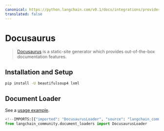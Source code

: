 ```yaml
---
canonical: https://python.langchain.com/v0.1/docs/integrations/providers/docusaurus
translated: false
---
```


# Docusaurus

>[Docusaurus](https://docusaurus.io/) is a static-site generator which provides
> out-of-the-box documentation features.

## Installation and Setup

```bash
pip install -U beautifulsoup4 lxml
```

## Document Loader

See a [usage example](/docs/integrations/document_loaders/docusaurus).

```python
<!--IMPORTS:[{"imported": "DocusaurusLoader", "source": "langchain_community.document_loaders", "docs": "https://api.python.langchain.com/en/latest/document_loaders/langchain_community.document_loaders.docusaurus.DocusaurusLoader.html", "title": "Docusaurus"}]-->
from langchain_community.document_loaders import DocusaurusLoader
```